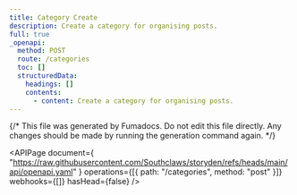 ```yaml
---
title: Category Create
description: Create a category for organising posts.
full: true
_openapi:
  method: POST
  route: /categories
  toc: []
  structuredData:
    headings: []
    contents:
      - content: Create a category for organising posts.
---
```


{/* This file was generated by Fumadocs. Do not edit this file directly. Any changes should be made by running the generation command again. */}

<APIPage
  document={
    "https://raw.githubusercontent.com/Southclaws/storyden/refs/heads/main/api/openapi.yaml"
  }
  operations={[{ path: "/categories", method: "post" }]}
  webhooks={[]}
  hasHead={false}
/>
